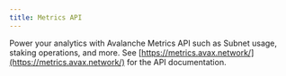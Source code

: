 ```yaml
---
title: Metrics API
---
```

Power your analytics with Avalanche Metrics API such as Subnet usage, staking operations, and more. See [https://metrics.avax.network/](https://metrics.avax.network/) for the API documentation.

